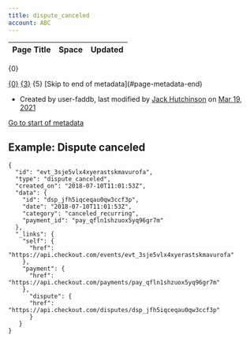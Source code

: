```yaml
---
title: dispute_canceled
account: ABC
---
```


<table class="aui"> <thead> <tr class="header"> <th class="search-result-title">Page Title</th> <th class="search-result-space">Space</th> <th class="search-result-date">Updated</th> </tr> </thead> </table> <p class="search-result-count">{0}</p> <tr class="search-result"> <td class="search-result-title"><a href="{1}" class="content-type-{2}"><span>{0}</span></a></td> <td class="search-result-space"><a class="space" href="/display/{4}/" title="{3}">{3}</a></td> <td class="search-result-date"><span class="date" title="{6}">{5}</span></td> </tr> [Skip to end of metadata](#page-metadata-end)

*   Created by user-faddb, last modified by [Jack Hutchinson](    /display/~jack.hutchinson
    ) on [Mar 19, 2021](/pages/diffpagesbyversion.action?pageId=2785566&selectedPageVersions=1&selectedPageVersions=2 "Show changes")

[Go to start of metadata](#page-metadata-start)

Example: Dispute canceled
-------------------------

    {
      "id": "evt_3sje5vlx4xyerastskmavurofa",
      "type": "dispute_canceled",
      "created_on": "2018-07-10T11:01:53Z",
      "data": {
        "id": "dsp_jfh5iqceqau0qw3ccf3p",
        "date": "2018-07-10T11:01:53Z",
        "category": "canceled_recurring",
        "payment_id": "pay_qfln1shzuox5yq96gr7m"
      },
      "_links": {
        "self": {
          "href": "https://api.checkout.com/events/evt_3sje5vlx4xyerastskmavurofa"
        },
        "payment": {
          "href": "https://api.checkout.com/payments/pay_qfln1shzuox5yq96gr7m"
        }, 
          "dispute": {
          "href": "https://api.checkout.com/disputes/dsp_jfh5iqceqau0qw3ccf3p"
          }
       }
    }
